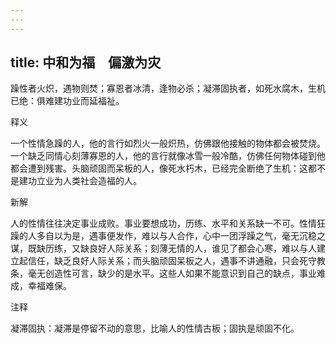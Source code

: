 ```yaml
---
---
---
```

title: 中和为福　偏激为灾
---



躁性者火炽，遇物则焚；寡恩者冰清，逢物必杀；凝滞固执者，如死水腐木，生机已绝：俱难建功业而延福祉。

释义

一个性情急躁的人，他的言行如烈火一般炽热，仿佛跟他接触的物体都会被焚烧。一个缺乏同情心刻薄寡恩的人，他的言行就像冰雪一般冷酷，仿佛任何物体碰到他都会遭到残害。头脑顽固而呆板的人，像死水朽木，已经完全断绝了生机：这都不是建功立业为人类社会造福的人。

新解

人的性情往往决定事业成败。事业要想成功，历练、水平和关系缺一不可。性情狂躁的人多自以为是，遇事便发作，难以与人合作，心中一团浮躁之气，毫无沉稳之谋，既缺历练，又缺良好人际关系；刻薄无情的人，谁见了都会心寒，难以与人建立起信任，缺乏良好人际关系；而头脑顽固呆板之人，遇事不讲通融，只会死守教条，毫无创造性可言，缺少的是水平。这些人如果不能意识到自己的缺点，事业难成，幸福难保。

注释

凝滞固执：凝滞是停留不动的意思，比喻人的性情古板；固执是顽固不化。